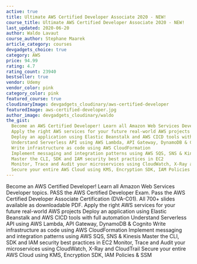 ```yaml
---
active: true
title: Ultimate AWS Certified Developer Associate 2020 - NEW!
course_title: Ultimate AWS Certified Developer Associate 2020 - NEW!
last_updated: 2020-06-20
author: Waldo Lavaut
course_author: Stephane Maarek
article_category: courses
devgadgets_choice: true
category: AWS
price: 94.99
rating: 4.7
rating_count: 23940
bestseller: true
vendor: Udemy
vendor_color: pink
category_color: pink
featured_course: true
cloudinaryImage: devgadgets_cloudinary/aws-certified-developer
featuredImage: aws-certified-developer.jpg
author_image: devgadgets_cloudinary/waldo
the_gist:
  Become an AWS Certified Developer! Learn all Amazon Web Services Developer topics. PASS the AWS Certified Developer Exam. Pass the AWS Certified Developer Associate Certification (DVA-C01). All 700+ slides available as downloadable PDF.
  Apply the right AWS services for your future real-world AWS projects
  Deploy an application using Elastic Beanstalk and AWS CICD tools with full automation
  Understand Serverless API using AWS Lambda, API Gateway, DynamoDB & Cognito
  Write infrastructure as code using AWS CloudFormation
  Implement messaging and integration patterns using AWS SQS, SNS & Kinesis
  Master the CLI, SDK and IAM security best practices in EC2
  Monitor, Trace and Audit your microservices using CloudWatch, X-Ray and CloudTrail
  Secure your entire AWS Cloud using KMS, Encryption SDK, IAM Policies & SSM
---
```


<div className="prose text-gray-500 mx-auto lg:max-w-lg lg:row-start-1 lg:col-start-1">
  <p>
    Become an AWS Certified Developer! Learn all Amazon Web Services Developer
    topics. PASS the AWS Certified Developer Exam. Pass the AWS Certified
    Developer Associate Certification (DVA-C01). All 700+ slides available as
    downloadable PDF. Apply the right AWS services for your future real-world
    AWS projects Deploy an application using Elastic Beanstalk and AWS CICD
    tools with full automation Understand Serverless API using AWS Lambda, API
    Gateway, DynamoDB & Cognito Write infrastructure as code using AWS
    CloudFormation Implement messaging and integration patterns using AWS SQS,
    SNS & Kinesis Master the CLI, SDK and IAM security best practices in EC2
    Monitor, Trace and Audit your microservices using CloudWatch, X-Ray and
    CloudTrail Secure your entire AWS Cloud using KMS, Encryption SDK, IAM
    Policies & SSM
  </p>
</div>
